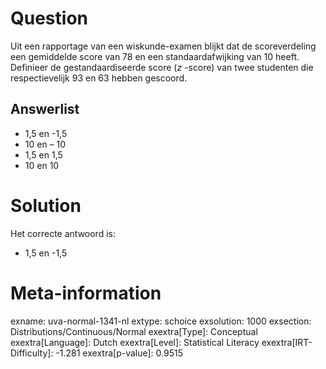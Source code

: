 Question
========

Uit een rapportage van een wiskunde-examen blijkt dat de scoreverdeling
een gemiddelde score van 78 en een standaardafwijking van 10 heeft.
Definieer de gestandaardiseerde score (*z* -score) van twee studenten
die respectievelijk 93 en 63 hebben gescoord.

Answerlist
----------

* 1,5 en -1,5
* 10 en – 10
* 1,5 en 1,5
* 10 en 10

Solution
========

Het correcte antwoord is: 

* 1,5 en -1,5

Meta-information
================
exname: uva-normal-1341-nl
extype: schoice
exsolution: 1000
exsection: Distributions/Continuous/Normal
exextra[Type]: Conceptual
exextra[Language]: Dutch
exextra[Level]: Statistical Literacy
exextra[IRT-Difficulty]: -1.281
exextra[p-value]: 0.9515
